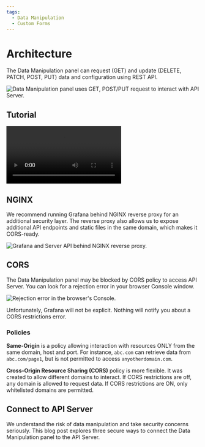 ```yaml
---
tags:
  - Data Manipulation
  - Custom Forms
---
```



# Architecture

The Data Manipulation panel can request (GET) and update (DELETE, PATCH, POST, PUT) data and configuration using REST API.

<Image
  title="Data Manipulation panel uses GET, POST/PUT request to interact with API Server."
  src="/img/plugins/volkovlabs-form-panel/form-api.png"
/>

## Tutorial

<Video
  src="https://www.youtube.com/embed/SHN2S-dRIEM"
  title="How to Manipulate Data using Grafana dashboard."
/>

## NGINX

We recommend running Grafana behind NGINX reverse proxy for an additional security layer. The reverse proxy also allows us to expose additional API endpoints and static files in the same domain, which makes it CORS-ready.

<Image
  title="Grafana and Server API behind NGINX reverse proxy."
  src="/img/plugins/volkovlabs-form-panel/form-nginx-api.png"
/>

## CORS

The Data Manipulation panel may be blocked by CORS policy to access API Server. You can look for a rejection error in your browser Console window.

<Image
  title="Rejection error in the browser's Console."
  src="/img/plugins/volkovlabs-form-panel/cors.png"
/>

Unfortunately, Grafana will not be explicit. Nothing will notify you about a CORS restrictions error.

### Policies

**Same-Origin** is a policy allowing interaction with resources ONLY from the same domain, host and port. For instance, `abc.com` can retrieve data from `abc.com/page1`, but is not permitted to access `anyotherdomain.com`.

**Cross-Origin Resource Sharing (CORS)** policy is more flexible. It was created to allow different domains to interact. If CORS restrictions are off, any domain is allowed to request data. If CORS restrictions are ON, only whitelisted domains are permitted.

## Connect to API Server

We understand the risk of data manipulation and take security concerns seriously. This blog post explores three secure ways to connect the Data Manipulation panel to the API Server.

<BlogPost
  href="/blog/how-to-connect-the-data-manipulation-plugin-for-grafana-to-api-server-1abe5f60c904"
  title="How to connect the Data Manipulation plugin for Grafana to API Server."
  src="/img/blog/2022-06-12-data-manipulation-api/banner.png"
/>
